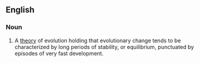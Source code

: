 ==English==
{{wikipedia}}
===Noun===
{{en-noun|head=[[punctuate]]d [[equilibrium]]|punctuated equilibria}}

# A [[theory]] of evolution holding that evolutionary change tends to be characterized by long periods of stability, or equilibrium, punctuated by episodes of very fast development.